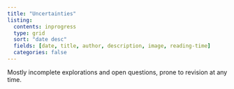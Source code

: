 ```yaml
---
title: "Uncertainties"
listing:
  contents: inprogress
  type: grid
  sort: "date desc"
  fields: [date, title, author, description, image, reading-time]
  categories: false
---
```


Mostly incomplete explorations and open questions, prone to revision at any time.

